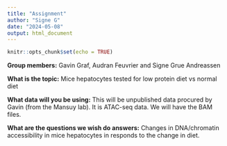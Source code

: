 ---
title: "Assignment"
author: "Signe G"
date: "2024-05-08"
output: html_document
---

```{r setup, include=FALSE}
knitr::opts_chunk$set(echo = TRUE)
```

**Group members:**
Gavin Graf, Audran Feuvrier and Signe Grue Andreassen

**What is the topic:**
Mice hepatocytes tested for low protein diet vs normal diet

**What data will you be using:**
This will be unpublished data procured by Gavin (from the Mansuy lab). It is ATAC-seq data. We will have the BAM files.

**What are the questions we wish do answers:**
Changes in DNA/chromatin accessibility in mice hepatocytes in responds to the change in diet. 

